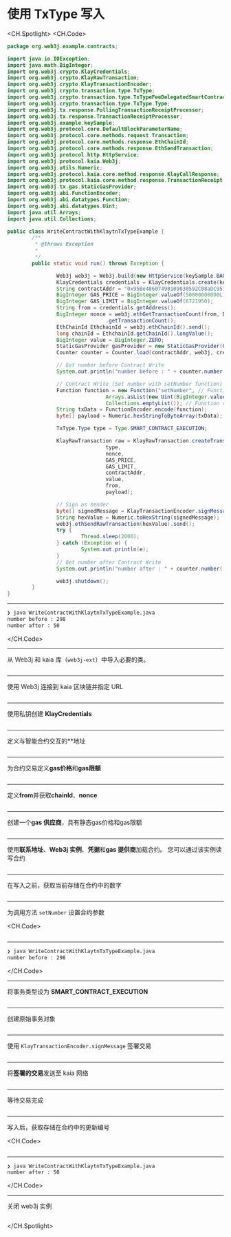 # 使用 TxType 写入

<CH.Spotlight>
<CH.Code>

```java WriteContractWithKlaytnTxTypeExample.java
package org.web3j.example.contracts;

import java.io.IOException;
import java.math.BigInteger;
import org.web3j.crypto.KlayCredentials;
import org.web3j.crypto.KlayRawTransaction;
import org.web3j.crypto.KlayTransactionEncoder;
import org.web3j.crypto.transaction.type.TxType;
import org.web3j.crypto.transaction.type.TxTypeFeeDelegatedSmartContractExecution;
import org.web3j.crypto.transaction.type.TxType.Type;
import org.web3j.tx.response.PollingTransactionReceiptProcessor;
import org.web3j.tx.response.TransactionReceiptProcessor;
import org.web3j.example.keySample;
import org.web3j.protocol.core.DefaultBlockParameterName;
import org.web3j.protocol.core.methods.request.Transaction;
import org.web3j.protocol.core.methods.response.EthChainId;
import org.web3j.protocol.core.methods.response.EthSendTransaction;
import org.web3j.protocol.http.HttpService;
import org.web3j.protocol.kaia.Web3j;
import org.web3j.utils.Numeric;
import org.web3j.protocol.kaia.core.method.response.KlayCallResponse;
import org.web3j.protocol.kaia.core.method.response.TransactionReceipt;
import org.web3j.tx.gas.StaticGasProvider;
import org.web3j.abi.FunctionEncoder;
import org.web3j.abi.datatypes.Function;
import org.web3j.abi.datatypes.Uint;
import java.util.Arrays;
import java.util.Collections;

public class WriteContractWithKlaytnTxTypeExample {
        /**
         * @throws Exception
         *
         */
        public static void run() throws Exception {

                Web3j web3j = Web3j.build(new HttpService(keySample.BAOBAB_URL));
                KlayCredentials credentials = KlayCredentials.create(keySample.LEGACY_KEY_privkey);
                String contractAddr = "0x95Be48607498109030592C08aDC9577c7C2dD505";
                BigInteger GAS_PRICE = BigInteger.valueOf(50000000000L);
                BigInteger GAS_LIMIT = BigInteger.valueOf(6721950);
                String from = credentials.getAddress();
                BigInteger nonce = web3j.ethGetTransactionCount(from, DefaultBlockParameterName.LATEST).send()
                                .getTransactionCount();
                EthChainId EthchainId = web3j.ethChainId().send();
                long chainId = EthchainId.getChainId().longValue();
                BigInteger value = BigInteger.ZERO;
                StaticGasProvider gasProvider = new StaticGasProvider(GAS_PRICE, GAS_LIMIT);
                Counter counter = Counter.load(contractAddr, web3j, credentials.convertToCredentials(), gasProvider);

                // Get number before Contract Write
                System.out.println("number before : " + counter.number().send());

                // Contract Write (Set number with setNumber function)
                Function function = new Function("setNumber", // Function name
                                Arrays.asList(new Uint(BigInteger.valueOf(50))), // Function input parameters
                                Collections.emptyList()); // Function returned parameters
                String txData = FunctionEncoder.encode(function);
                byte[] payload = Numeric.hexStringToByteArray(txData);

                TxType.Type type = Type.SMART_CONTRACT_EXECUTION;

                KlayRawTransaction raw = KlayRawTransaction.createTransaction(
                                type,
                                nonce,
                                GAS_PRICE,
                                GAS_LIMIT,
                                contractAddr,
                                value,
                                from,
                                payload);

                // Sign as sender
                byte[] signedMessage = KlayTransactionEncoder.signMessage(raw, chainId, credentials);
                String hexValue = Numeric.toHexString(signedMessage);
                web3j.ethSendRawTransaction(hexValue).send();
                try {
                        Thread.sleep(2000);
                } catch (Exception e) {
                        System.out.println(e);
                }
                // Get number after Contract Write
                System.out.println("number after : " + counter.number().send());

                web3j.shutdown();
        }
}

```

---

```zsh output
❯ java WriteContractWithKlaytnTxTypeExample.java
number before : 298
number after : 50
```

</CH.Code>

---

从 Web3j 和 kaia 库（`web3j-ext`）中导入必要的类。

```java WriteContractWithKlaytnTxTypeExample.java focus=1:28

```

---

使用 Web3j 连接到 kaia 区块链并指定 URL

```java WriteContractWithKlaytnTxTypeExample.java focus=37

```

---

使用私钥创建 **KlayCredentials**

```java WriteContractWithKlaytnTxTypeExample.java focus=38

```

---

定义与智能合约交互的\*\*地址

```java WriteContractWithKlaytnTxTypeExample.java focus=39

```

---

为合约交易定义**gas价格**和**gas限额**

```java WriteContractWithKlaytnTxTypeExample.java focus=40:41

```

---

定义**from**并获取**chainId**、**nonce**

```java WriteContractWithKlaytnTxTypeExample.java focus=42:46

```

---

创建一个**gas 供应商**，具有静态gas价格和gas限额

```java WriteContractWithKlaytnTxTypeExample.java focus=48

```

---

使用**联系地址**、**Web3j 实例**、**凭据**和**gas 提供商**加载合约。 您可以通过该实例读写合约

```java WriteContractWithKlaytnTxTypeExample.java focus=43

```

---

在写入之前，获取当前存储在合约中的数字

```java WriteContractWithKlaytnTxTypeExample.java focus=51:52

```

---

为调用方法 `setNumber` 设置合约参数

<CH.Code>
```java WriteContractWithKlaytnTxTypeExample.java focus=54:59

````


---

```zsh output
❯ java WriteContractWithKlaytnTxTypeExample.java
number before : 298
````

</CH.Code>

---

将事务类型设为 **SMART_CONTRACT_EXECUTION**

```java WriteContractWithKlaytnTxTypeExample.java focus=61

```

---

创建原始事务对象

```java WriteContractWithKlaytnTxTypeExample.java focus=63:71

```

---

使用 `KlayTransactionEncoder.signMessage` 签署交易

```java WriteContractWithKlaytnTxTypeExample.java focus=73:74

```

---

将**签署的交易**发送至 kaia 网络

```java WriteContractWithKlaytnTxTypeExample.java focus=75:76

```

---

等待交易完成

```java WriteContractWithKlaytnTxTypeExample.java focus=77:81

```

---

写入后，获取存储在合约中的更新编号

<CH.Code>
```java WriteContractWithKlaytnTxTypeExample.java focus=82:83

````


---

```zsh output
❯ java WriteContractWithKlaytnTxTypeExample.java
number after : 50
````

</CH.Code>

---

关闭 web3j 实例

```java WriteContractWithKlaytnTxTypeExample.java focus=85

```

</CH.Spotlight>
